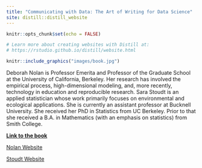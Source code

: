 ```yaml
---
title: "Communicating with Data: The Art of Writing for Data Science"
site: distill::distill_website
---
```


```r
knitr::opts_chunk$set(echo = FALSE)

# Learn more about creating websites with Distill at:
# https://rstudio.github.io/distill/website.html

```


```r
knitr::include_graphics("images/book.jpg")
```


Deborah Nolan is Professor Emerita and Professor of the Graduate School at the University of California, Berkeley. Her research has involved the empirical process, high-dimensional modeling, and, more recently, technology in education and reproducible research. Sara Stoudt is an applied statistician whose work primarily focuses on environmental and ecological applications. She is currently an assistant professor at Bucknell University. She received her PhD in Statistics from UC Berkeley. Prior to that she received a B.A. in Mathematics (with an emphasis on statistics) from Smith College.

[**Link to the book**](https://global.oup.com/academic/product/communicating-with-data-9780198862741)

[Nolan Website](https://www.stat.berkeley.edu/~nolan/)

[Stoudt Website](https://sastoudt.github.io/)
